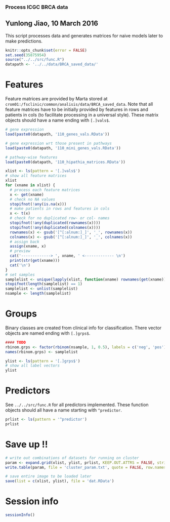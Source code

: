 ### Process ICGC BRCA data
## Yunlong Jiao, 10 March 2016

This script processes data and generates matrices for naive models later to make predictions.

```r
knitr::opts_chunk$set(error = FALSE)
set.seed(35875954)
source("../../src/func.R")
datapath <- '../../data/BRCA_saved_data/'
```

# Features

Feature matrices are provided by Marta stored at `crom01:/fsclinic/common/analisis/data/BRCA_saved_data`. Note that all feature matrices have to be initially provided by features in rows and patients in cols (to facilitate processing in a universal style). These matrix objects should have a name ending with `[.]vals$`.

```r
# gene expression
load(paste0(datapath, '110_genes_vals.RData'))

# gene expression wrt those present in pathways
load(paste0(datapath, '110_mini_genes_vals.RData'))

# pathway-wise features
load(paste0(datapath, '110_hipathia_matrices.RData'))

xlist <- ls(pattern = '[.]vals$')
# show all feature matrices
xlist
for (xname in xlist) {
  # process each feature matrices
  x <- get(xname)
  # check no NA values
  stopifnot(!any(is.na(x)))
  # make patients in rows and features in cols
  x <- t(x)
  # check for no duplicated row- or col- names
  stopifnot(!any(duplicated(rownames(x))))
  stopifnot(!any(duplicated(colnames(x))))
  rownames(x) <- gsub('[^[:alnum:]_]', '_', rownames(x))
  colnames(x) <- gsub('[^[:alnum:]_]', '_', colnames(x))
  # assign back
  assign(xname, x)
  # preview
  cat('-------------> ', xname, ' <------------- \n')
  print(str(get(xname)))
  cat('\n')
}
# set samples
samplelist <- unique(lapply(xlist, function(xname) rownames(get(xname))))
stopifnot(length(samplelist) == 1)
samplelist <- unlist(samplelist)
nsample <- length(samplelist)
```

# Groups

Binary classes are created from clinical info for classification. There vector objects are named ending with `[.]grps$`.

```r
#### TODO
rbinom.grps <- factor(rbinom(nsample, 1, 0.5), labels = c('neg', 'pos'))
names(rbinom.grps) <- samplelist

ylist <- ls(pattern = '[.]grps$')
# show all label vectors
ylist
```

# Predictors

See `../../src/func.R` for all predictors implemented. These function objects should all have a name starting with `^predictor`.

```r
prlist <- ls(pattern = '^predictor')
prlist
```

# Save up !!

```r
# write out combinations of datasets for running on cluster
param <- expand.grid(xlist, ylist, prlist, KEEP.OUT.ATTRS = FALSE, stringsAsFactors = FALSE)
write.table(param, file = 'cluster_param.txt', quote = FALSE, row.names = TRUE, col.names = FALSE)

# save entire image to be loaded later
save(list = c(xlist, ylist), file = 'dat.RData')
```

# Session info

```r
sessionInfo()
```
